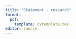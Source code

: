 ```yaml
---
title: "Statement - research"
format: 
  pdf:
    template: cvtemplate.tex
editor: source
---
```

  
  \begin{center}
\textbf{Statement on research} 

Christian Stratton
\end{center}

